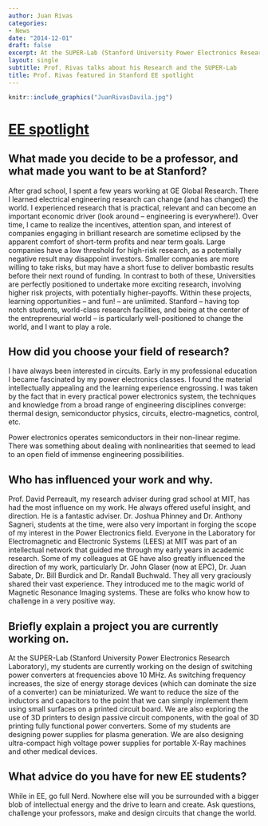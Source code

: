 ```yaml
---
author: Juan Rivas
categories:
- News
date: "2014-12-01"
draft: false
excerpt: At the SUPER-Lab (Stanford University Power Electronics Research Laboratory), my students are currently working on the design of switching power converters at frequencies above 10 MHz. As switching frequency increases, the size of energy storage devices (which can dominate the size of a converter) can be miniaturized
layout: single
subtitle: Prof. Rivas talks about his Research and the SUPER-Lab
title: Prof. Rivas featured in Stanford EE spotlight
---
```



```r
knitr::include_graphics("JuanRivasDavila.jpg")
```

# [EE spotlight](https://ee.stanford.edu/spotlight/juan-rivas-davila)

## What made you decide to be a professor, and what made you want to be at Stanford?
After grad school, I spent a few years working at GE Global Research. There I learned electrical engineering research can change (and has changed) the world. I experienced research that is practical, relevant and can become an important economic driver (look around -- engineering is everywhere!). Over time, I came to realize the incentives, attention span, and interest of companies engaging in brilliant research are sometime eclipsed by the apparent comfort of short-term profits and near term goals. Large companies have a low threshold for high-risk research, as a potentially negative result may disappoint investors. Smaller companies are more willing to take risks, but may have a short fuse to deliver bombastic results before their next round of funding. In contrast to both of these, Universities are perfectly positioned to undertake more exciting research, involving higher risk projects, with potentially higher-payoffs. Within these projects, learning opportunities -- and fun! -- are unlimited. Stanford -- having top notch students, world-class research facilities, and being at the center of the entrepreneurial world -- is particularly well-positioned to change the world, and I want to play a role.

## How did you choose your field of research?
I have always been interested in circuits. Early in my professional education I became fascinated by my power electronics classes. I found the material intellectually appealing and the learning experience engrossing. I was taken by the fact that in every practical power electronics system, the techniques and knowledge from a broad range of engineering disciplines converge: thermal design, semiconductor physics, circuits, electro-magnetics, control, etc.

Power electronics operates semiconductors in their non-linear regime. There was something about dealing with nonlinearities that seemed to lead to an open field of immense engineering possibilities.

## Who has influenced your work and why.
Prof. David Perreault, my research adviser during grad school at MIT, has had the most influence on my work. He always offered useful insight, and direction. He is a fantastic adviser. Dr. Joshua Phinney and Dr. Anthony Sagneri, students at the time, were also very important in forging the scope of my interest in the Power Electronics field. Everyone in the Laboratory for Electromagnetic and Electronic Systems (LEES) at MIT was part of an intellectual network that guided me through my early years in academic research. Some of my colleagues at GE have also greatly influenced the direction of my work, particularly Dr. John Glaser (now at EPC), Dr. Juan Sabate, Dr. Bill Burdick and Dr. Randall Buchwald. They all very graciously shared their vast experience. They introduced me to the magic world of Magnetic Resonance Imaging systems. These are folks who know how to challenge in a very positive way.

## Briefly explain a project you are currently working on.
At the SUPER-Lab (Stanford University Power Electronics Research Laboratory), my students are currently working on the design of switching power converters at frequencies above 10 MHz. As switching frequency increases, the size of energy storage devices (which can dominate the size of a converter) can be miniaturized. We want to reduce the size of the inductors and capacitors to the point that we can simply implement them using small surfaces on a printed circuit board. We are also exploring the use of 3D printers to design passive circuit components, with the goal of 3D printing fully functional power converters. Some of my students are designing power supplies for plasma generation. We are also designing ultra-compact high voltage power supplies for portable X-Ray machines and other medical devices.

## What advice do you have for new EE students?
While in EE, go full Nerd. Nowhere else will you be surrounded with a bigger blob of intellectual energy and the drive to learn and create. Ask questions, challenge your professors, make and design circuits that change the world.